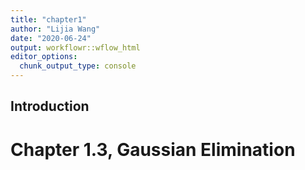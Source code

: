 ```yaml
---
title: "chapter1"
author: "Lijia Wang"
date: "2020-06-24"
output: workflowr::wflow_html
editor_options:
  chunk_output_type: console
---
```


## Introduction

# Chapter 1.3, Gaussian Elimination
```r

```

